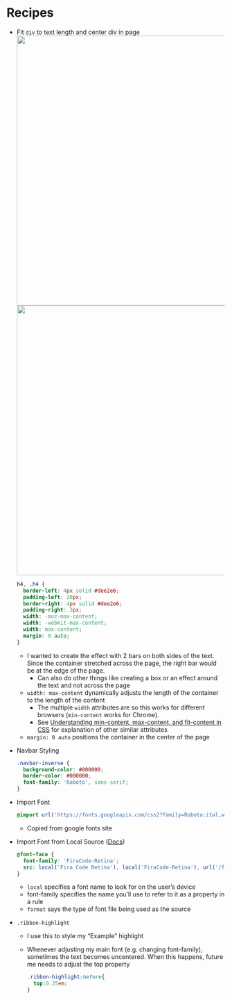 # Recipes {#sec-css-recipes .unnumbered}

-   Fit `div` to text length and center div in page\
    ![](/qmd/_resources/CSS-Recipes.resources/div-shorten-center-before.png){.lightbox width="621"}\
    ![](/qmd/_resources/CSS-Recipes.resources/div-shorten-center-after.png){.lightbox width="621"}

    ``` css
    h4, .h4 {
      border-left: 4px solid #dee2e6;
      padding-left: 20px;
      border-right: 4px solid #dee2e6;
      padding-right: 3px;
      width: -moz-max-content;
      width: -webkit-max-content;
      width: max-content;
      margin: 0 auto;
    }
    ```

    -   I wanted to create the effect with 2 bars on both sides of the text. Since the container stretched across the page, the right bar would be at the edge of the page.
        -   Can also do other things like creating a box or an effect around the text and not across the page
    -   `width: max-content` dynamically adjusts the length of the container to the length of the content
        -   The multiple `width` attributes are so this works for different browsers (`min-content` works for Chrome).
        -   See [Understanding min-content, max-content, and fit-content in CSS](https://blog.logrocket.com/understanding-min-content-max-content-fit-content-css/) for explanation of other similar attributes
    -   `margin: 0 auto` positions the container in the center of the page

-   Navbar Styling

    ``` css
    .navbar-inverse {
      background-color: #000000;
      border-color: #000000;
      font-family: 'Roboto', sans-serif;
    }
    ```

-   Import Font

    ``` css
    @import url('https://fonts.googleapis.com/css2?family=Roboto:ital,wght@0,400;0,700;1,400&display=swap');
    ```

    -   Copied from google fonts site

-   Import Font from Local Source ([Docs](https://developer.mozilla.org/en-US/docs/Web/CSS/@font-face))

    ``` css
    @font-face {
      font-family: 'FiraCode-Retina';
      src: local('Fira Code Retina'), local('FiraCode-Retina'), url('/fonts/FiraCode-Retina.ttf') format('truetype');
    }
    ```

    -   `local` specifies a font name to look for on the user's device
    -   [font-family]{.arg-text} specifies the name you'll use to refer to it as a property in a rule
    -   `format` says the type of font file being used as the source

-   `.ribbon-highlight`

    -   I use this to style my "Example" highlight

    -   Whenever adjusting my main font (e.g. changing font-family), sometimes the text becomes uncentered. When this happens, future me needs to adjust the [top]{.arg-text} property

        ``` css
        .ribbon-highlight:before{
          top:0.25em;
        }
        ```
